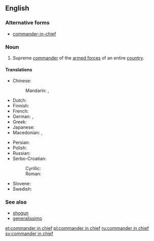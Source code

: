 ==English==

===Alternative forms===
* [[commander-in-chief]]

===Noun===
{{en-noun|sg=[[commander]] [[in]] [[chief]]|commanders in chief}}

# Supreme [[commander]] of the [[armed forces]] of an entire [[country]].

====Translations====
{{trans-top|Supreme commander of the armed forces of an entire country}}
* Chinese:
*: Mandarin: {{t|cmn|總司令|sc=Hani}}, {{t|cmn|总司令|tr=zǒngsīlìng|sc=Hani}}
* Dutch: {{t+|nl|opperbevelhebber|m}}
* Finnish: {{t-|fi|puolustusvoimain ylipäällikkö}}
* French: {{t-|fr|commandant en chef|m}}
* German: {{t-|de|Oberbefehlshaber|m}}, {{t+|de|OB|m}}
* Greek: {{t+|el|αρχιστράτηγος|m|tr=archistrátigos}}
* Japanese: {{t-|ja|最高指揮官|tr=さいこうしきかん, saikō shikikan|sc=Jpan}}
* Macedonian: {{t-|mk|главен командант|m|tr=gláven komandánt}},  {{t-|mk|врховен командант|m|tr=v'rhoven komandánt}}
{{trans-mid}}
* Persian: {{t-|fa|فرمانده کل قوا|tr=farmânde-ye kol-le qovâ|sc=fa-Arab}}
* Polish: {{t-|pl|naczelny wódz|m}}
* Russian: {{t+|ru|главнокомандующий|m|tr=glavnokomándujuščij}}
* Serbo-Croatian:
*: Cyrillic: {{t-|sh|војсковођа|m}}
*: Roman: {{t-|sh|vojskovođa|m|tr=vojskovođa}}
* Slovene: {{t-|sl|vrhovni poveljnik|m}}
* Swedish: {{t-|sv|överbefälhavare}}
{{trans-bottom}}

===See also===
* [[shogun]]
* [[generalissimo]]

[[et:commander in chief]]
[[pl:commander in chief]]
[[ru:commander in chief]]
[[sv:commander in chief]]